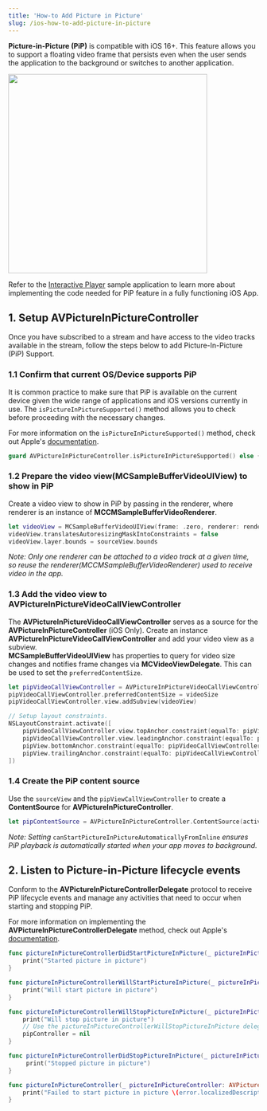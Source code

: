 ```yaml
---
title: 'How-to Add Picture in Picture'
slug: /ios-how-to-add-picture-in-picture
---
```


**Picture-in-Picture (PiP)** is compatible with iOS 16+. This feature allows you to support a floating video frame that persists even when the user sends the application to the background or switches to another application.


<div class="center-container">
  <img src={PiPImg} width="400" />
</div>

Refer to the [Interactive Player](https://github.com/dolbyio-samples/rts-app-ios-viewer/tree/main/interactive-player) sample application to learn more about implementing the code needed for PiP feature in a fully functioning iOS App.


<GettingStartedIOS />

## 1. Setup AVPictureInPictureController

Once you have subscribed to a stream and have access to the video tracks available in the stream, follow the steps below to add Picture-In-Picture (PiP) Support.

### 1.1 Confirm that current OS/Device supports PiP

It is common practice to make sure that PiP is available on the current device given the wide range of applications and iOS versions currently in use. The `isPictureInPictureSupported()` method allows you to check before proceeding with the necessary changes.

For more information on the `isPictureInPictureSupported()` method, check out Apple's [documentation](<https://developer.apple.com/documentation/avkit/avpictureinpicturecontroller/ispictureinpicturesupported()>).

```swift
guard AVPictureInPictureController.isPictureInPictureSupported() else { return }
```

### 1.2 Prepare the video view(MCSampleBufferVideoUIView) to show in PiP

Create a video view to show in PiP by passing in the renderer, where renderer is an instance of **MCCMSampleBufferVideoRenderer**.

```swift
let videoView = MCSampleBufferVideoUIView(frame: .zero, renderer: renderer)
videoView.translatesAutoresizingMaskIntoConstraints = false
videoView.layer.bounds = sourceView.bounds
```

_Note: Only one renderer can be attached to a video track at a given time, so reuse the renderer(MCCMSampleBufferVideoRenderer) used to receive video in the app._

### 1.3 Add the video view to AVPictureInPictureVideoCallViewController

The **AVPictureInPictureVideoCallViewController** serves as a source for the **AVPictureInPictureController** (iOS Only). Create an instance **AVPictureInPictureVideoCallViewController** and add your video view as a subview.  
**MCSampleBufferVideoUIView** has properties to query for video size changes and notifies frame changes via **MCVideoViewDelegate**. This can be used to set the `preferredContentSize`.

```swift
let pipVideoCallViewController = AVPictureInPictureVideoCallViewController()
pipVideoCallViewController.preferredContentSize = videoSize
pipVideoCallViewController.view.addSubview(videoView)

// Setup layout constraints.
NSLayoutConstraint.activate([
    pipVideoCallViewController.view.topAnchor.constraint(equalTo: pipView.topAnchor),
    pipVideoCallViewController.view.leadingAnchor.constraint(equalTo: pipView.leadingAnchor),
    pipView.bottomAnchor.constraint(equalTo: pipVideoCallViewController.view.bottomAnchor),
    pipView.trailingAnchor.constraint(equalTo: pipVideoCallViewController.view.trailingAnchor)
])
```

### 1.4 Create the PiP content source

Use the `sourceView` and the `pipViewCallViewController` to create a **ContentSource** for **AVPictureInPictureController**.

```swift
let pipContentSource = AVPictureInPictureController.ContentSource(activeVideoCallSourceView: sourceView, contentViewController: pipVideoCallViewController)
```

_Note: Setting_ `canStartPictureInPictureAutomaticallyFromInline` _ensures PiP playback is automatically started when your app moves to background._

## 2. Listen to Picture-in-Picture lifecycle events

Conform to the **AVPictureInPictureControllerDelegate** protocol to receive PiP lifecycle events and manage any activities that need to occur when starting and stopping PiP.

For more information on implementing the **AVPictureInPictureControllerDelegate** method, check out Apple's [documentation](https://developer.apple.com/documentation/avkit/avpictureinpicturecontrollerdelegate/).

```swift
func pictureInPictureControllerDidStartPictureInPicture(_ pictureInPictureController: AVPictureInPictureController) {
    print("Started picture in picture")
}

func pictureInPictureControllerWillStartPictureInPicture(_ pictureInPictureController: AVPictureInPictureController) {
    print("Will start picture in picture")
}

func pictureInPictureControllerWillStopPictureInPicture(_ pictureInPictureController: AVPictureInPictureController) {
    print("Will stop picture in picture")
    // Use the pictureInPictureControllerWillStopPictureInPicture delegate function to clean up the class instances created
    pipController = nil
}

func pictureInPictureControllerDidStopPictureInPicture(_ pictureInPictureController: AVPictureInPictureController) {
     print("Stopped picture in picture")
}

func pictureInPictureController(_ pictureInPictureController: AVPictureInPictureController, failedToStartPictureInPictureWithError error: Error) {
    print("Failed to start picture in picture \(error.localizedDescription)")
}
```
